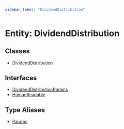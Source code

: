 ```yaml
---
sidebar_label: "DividendDistribution"
---
```


# Entity: DividendDistribution

## Classes

- [DividendDistribution](classes/DividendDistribution.mdx)

## Interfaces

- [DividendDistributionParams](interfaces/DividendDistributionParams.mdx)
- [HumanReadable](interfaces/HumanReadable.mdx)

## Type Aliases

- [Params](type-aliases/Params.mdx)
